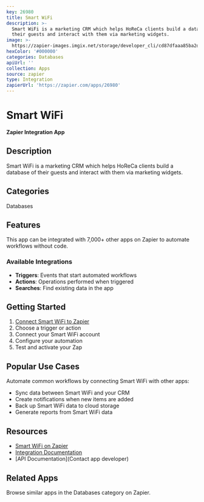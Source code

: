 ```yaml
---
key: 26980
title: Smart WiFi
description: >-
  Smart WiFi is a marketing CRM which helps HoReCa clients build a database of
  their guests and interact with them via marketing widgets.
image: >-
  https://zapier-images.imgix.net/storage/developer_cli/cd87dfaaa85ba2d497fe795771d694e8.png?auto=format%2Ccompress&ixlib=python-3.0.0&q=50
hexColor: '#000000'
categories: Databases
apiUrl: ''
collection: Apps
source: zapier
type: Integration
zapierUrl: 'https://zapier.com/apps/26980'
---
```

# Smart WiFi

**Zapier Integration App**

## Description

Smart WiFi is a marketing CRM which helps HoReCa clients build a database of their guests and interact with them via marketing widgets.

## Categories

Databases

## Features

This app can be integrated with 7,000+ other apps on Zapier to automate workflows without code.

### Available Integrations

- **Triggers**: Events that start automated workflows
- **Actions**: Operations performed when triggered
- **Searches**: Find existing data in the app

## Getting Started

1. [Connect Smart WiFi to Zapier](https://zapier.com/apps/26980)
2. Choose a trigger or action
3. Connect your Smart WiFi account
4. Configure your automation
5. Test and activate your Zap

## Popular Use Cases

Automate common workflows by connecting Smart WiFi with other apps:

- Sync data between Smart WiFi and your CRM
- Create notifications when new items are added
- Back up Smart WiFi data to cloud storage
- Generate reports from Smart WiFi data

## Resources

- [Smart WiFi on Zapier](https://zapier.com/apps/26980)
- [Integration Documentation](https://zapier.com/apps/26980/integrations)
- [API Documentation](Contact app developer)

## Related Apps

Browse similar apps in the Databases category on Zapier.
